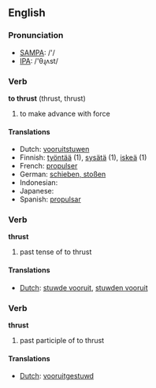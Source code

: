 ==English==

=== Pronunciation ===
*[[w:SAMPA|SAMPA]]: /'/
*[[w:IPA|IPA]]: /'θɻʌst/

===Verb===

'''to thrust''' (thrust, thrust)

# to make advance with force

====Translations ====
*Dutch: [[vooruitstuwen]]
*Finnish: [[työntää]] (1), [[sysätä]] (1), [[iskeä]] (1)
*French: [[propulser]]
*German: [[schieben, stoßen]]
*Indonesian: [[]]
*Japanese: [[]]
*Spanish: [[propulsar]]

=== Verb ===

'''thrust'''

# past tense of to thrust

==== Translations ====
*[[Dutch]]: [[stuwde vooruit]], [[stuwden vooruit]]

=== Verb ===

'''thrust'''

# past participle of to thrust

==== Translations ====
*[[Dutch]]: [[vooruitgestuwd]]